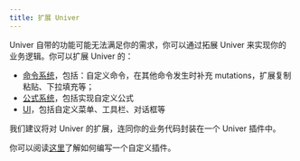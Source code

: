 ```yaml
---
title: 扩展 Univer
---
```


Univer 自带的功能可能无法满足你的需求，你可以通过拓展 Univer 来实现你的业务逻辑。你可以扩展 Univer 的：

* [命令系统](/guides/extend/command)，包括：自定义命令，在其他命令发生时补充 mutations，扩展复制粘贴、下拉填充等；
* [公式系统](/guides/plugins/sheets/sheets-formula)，包括实现自定义公式
* [UI](/guides/extend/ui)，包括自定义菜单、工具栏、对话框等

我们建议将对 Univer 的扩展，连同你的业务代码封装在一个 Univer 插件中。

你可以阅读[这里](/guides/extend/write-a-plugin)了解如何编写一个自定义插件。
